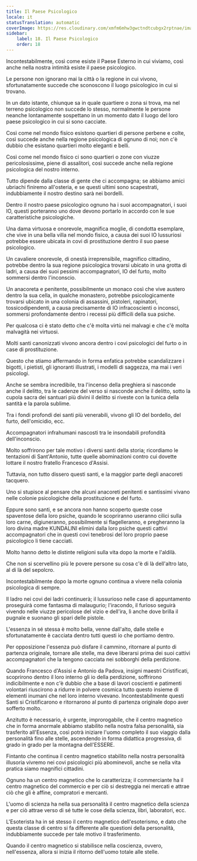 ```yaml
---
title: Il Paese Psicologico
locale: it
statusTranslation: automatic
coverImage: https://res.cloudinary.com/xmfm6mhw3gwctndtcubgx2rptnae/image/upload/v1741354419/small_cover_la_gran_rebelion_28716e29d2.webp
sidebar:
    label: 18. Il Paese Psicologico
    order: 18
---
```

Incontestabilmente, così come esiste il Paese Esterno in cui viviamo, così anche nella nostra intimità esiste il paese psicologico.

Le persone non ignorano mai la città o la regione in cui vivono, sfortunatamente succede che sconoscono il luogo psicologico in cui si trovano.

In un dato istante, chiunque sa in quale quartiere o zona si trova, ma nel terreno psicologico non succede lo stesso, normalmente le persone neanche lontanamente sospettano in un momento dato il luogo del loro paese psicologico in cui si sono cacciate.

Così come nel mondo fisico esistono quartieri di persone perbene e colte, così succede anche nella regione psicologica di ognuno di noi; non c'è dubbio che esistano quartieri molto eleganti e belli.

Così come nel mondo fisico ci sono quartieri o zone con viuzze pericolosissime, piene di assalitori, così succede anche nella regione psicologica del nostro interno.

Tutto dipende dalla classe di gente che ci accompagna; se abbiamo amici ubriachi finiremo all'osteria, e se questi ultimi sono scapestrati, indubbiamente il nostro destino sarà nei bordelli.

Dentro il nostro paese psicologico ognuno ha i suoi accompagnatori, i suoi IO, questi porteranno uno dove devono portarlo in accordo con le sue caratteristiche psicologiche.

Una dama virtuosa e onorevole, magnifica moglie, di condotta esemplare, che vive in una bella villa nel mondo fisico, a causa dei suoi IO lussuriosi potrebbe essere ubicata in covi di prostituzione dentro il suo paese psicologico.

Un cavaliere onorevole, di onestà irreprensibile, magnifico cittadino, potrebbe dentro la sua regione psicologica trovarsi ubicato in una grotta di ladri, a causa dei suoi pessimi accompagnatori, IO del furto, molto sommersi dentro l'inconscio.

Un anacoreta e penitente, possibilmente un monaco così che vive austero dentro la sua cella, in qualche monastero, potrebbe psicologicamente trovarsi ubicato in una colonia di assassini, pistoleri, rapinatori, tossicodipendenti, a causa precisamente di IO infracoscienti o inconsci, sommersi profondamente dentro i recessi più difficili della sua psiche.

Per qualcosa ci è stato detto che c'è molta virtù nei malvagi e che c'è molta malvagità nei virtuosi.

Molti santi canonizzati vivono ancora dentro i covi psicologici del furto o in case di prostituzione.

Questo che stiamo affermando in forma enfatica potrebbe scandalizzare i bigotti, i pietisti, gli ignoranti illustrati, i modelli di saggezza, ma mai i veri psicologi.

Anche se sembra incredibile, tra l'incenso della preghiera si nasconde anche il delitto, tra le cadenze del verso si nasconde anche il delitto, sotto la cupola sacra dei santuari più divini il delitto si riveste con la tunica della santità e la parola sublime.

Tra i fondi profondi dei santi più venerabili, vivono gli IO del bordello, del furto, dell'omicidio, ecc.

Accompagnatori infrahumani nascosti tra le insondabili profondità dell'inconscio.

Molto soffrirono per tale motivo i diversi santi della storia; ricordiamo le tentazioni di Sant'Antonio, tutte quelle abominazioni contro cui dovette lottare il nostro fratello Francesco d'Assisi.

Tuttavia, non tutto dissero questi santi, e la maggior parte degli anacoreti tacquero.

Uno si stupisce al pensare che alcuni anacoreti penitenti e santissimi vivano nelle colonie psicologiche della prostituzione e del furto.

Eppure sono santi, e se ancora non hanno scoperto queste cose spaventose della loro psiche, quando le scopriranno useranno cilici sulla loro carne, digiuneranno, possibilmente si flagelleranno, e pregheranno la loro divina madre KUNDALINI elimini dalla loro psiche questi cattivi accompagnatori che in questi covi tenebrosi del loro proprio paese psicologico li tiene cacciati.

Molto hanno detto le distinte religioni sulla vita dopo la morte e l'aldilà.

Che non si scervellino più le povere persone su cosa c'è di là dell'altro lato, al di là del sepolcro.

Incontestabilmente dopo la morte ognuno continua a vivere nella colonia psicologica di sempre.

Il ladro nei covi dei ladri continuerà; il lussurioso nelle case di appuntamento proseguirà come fantasma di malaugurio; l'iracondo, il furioso seguirà vivendo nelle viuzze pericolose del vizio e dell'ira, lì anche dove brilla il pugnale e suonano gli spari delle pistole.

L'essenza in sé stessa è molto bella, venne dall'alto, dalle stelle e sfortunatamente è cacciata dentro tutti questi io che portiamo dentro.

Per opposizione l'essenza può disfare il cammino, ritornare al punto di partenza originale, tornare alle stelle, ma deve liberarsi prima dei suoi cattivi accompagnatori che la tengono cacciata nei sobborghi della perdizione.

Quando Francesco d'Assisi e Antonio da Padova, insigni maestri Cristificati, scoprirono dentro il loro interno gli io della perdizione, soffrirono indicibilmente e non c'è dubbio che a base di lavori coscienti e patimenti volontari riuscirono a ridurre in polvere cosmica tutto questo insieme di elementi inumani che nel loro interno vivevano. Incontestabilmente questi Santi si Cristificarono e ritornarono al punto di partenza originale dopo aver sofferto molto.

Anzitutto è necessario, è urgente, improrogabile, che il centro magnetico che in forma anormale abbiamo stabilito nella nostra falsa personalità, sia trasferito all'Essenza, così potrà iniziare l'uomo completo il suo viaggio dalla personalità fino alle stelle, ascendendo in forma didattica progressiva, di grado in grado per la montagna dell'ESSERE.

Fintanto che continua il centro magnetico stabilito nella nostra personalità illusoria vivremo nei covi psicologici più abominevoli, anche se nella vita pratica siamo magnifici cittadini.

Ognuno ha un centro magnetico che lo caratterizza; il commerciante ha il centro magnetico del commercio e per ciò si destreggia nei mercati e attrae ciò che gli è affine, compratori e mercanti.

L'uomo di scienza ha nella sua personalità il centro magnetico della scienza e per ciò attrae verso di sé tutte le cose della scienza, libri, laboratori, ecc.

L'Esoterista ha in sé stesso il centro magnetico dell'esoterismo, e dato che questa classe di centro si fa differente alle questioni della personalità, indubbiamente succede per tale motivo il trasferimento.

Quando il centro magnetico si stabilisce nella coscienza, ovvero, nell'essenza, allora si inizia il ritorno dell'uomo totale alle stelle.

